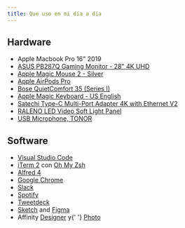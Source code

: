 ```yaml
---
title: Que uso en mi día a día
---
```


<h2>Hardware</h2>
<ul>
    <li>Apple Macbook Pro 16" 2019</li>
    <li>
        <a href="https://www.asus.com/Commercial-Monitors/PB287Q/" target="_blank">
            ASUS PB287Q Gaming Monitor - 28" 4K UHD
        </a>
    </li>
    <li>
        <a href="https://www.apple.com/shop/product/MLA02LL/A/magic-mouse-2-silver">
            Apple Magic Mouse 2 - Silver
        </a>
    </li>
    <li>
        <a href="https://www.apple.com/airpods-pro/">Apple AirPods Pro</a>
    </li>
    <li>
        <a href="https://www.amazon.com/Bose-QuietComfort-Wireless-Headphones-Cancelling/dp/B01E3SNO1G">
            Bose QuietComfort 35 (Series I)
        </a>
    </li>
    <li>
        <a href="https://www.apple.com/shop/product/MLA22LL/A/magic-keyboard-us-english">
            Apple Magic Keyboard - US English
        </a>
    </li>
    <li>
        <a href="https://satechi.net/products/type-c-multi-port-adapter-with-ethernet-v2?variant=45020091145">
            Satechi Type-C Multi-Port Adapter 4K with Ethernet V2
        </a>
    </li>
    <li>
        <a href="https://www.amazon.com/gp/product/B07PMSBLTH/ref=ppx_yo_dt_b_asin_title_o06_s01?ie=UTF8&psc=1">
            RALENO LED Video Soft Light Panel
        </a>
    </li>
    <li>
        <a href="https://www.amazon.com/gp/product/B07WLWN2ZT/ref=ppx_yo_dt_b_asin_title_o07_s00?ie=UTF8&psc=1">
            USB Microphone, TONOR
        </a>
    </li>
</ul>

<h2>Software</h2>
<ul>
    <li>
        <a href="https://code.visualstudio.com/">Visual Studio Code</a>
    </li>
    <li>
        <a href="https://iterm2.com/">iTerm 2</a> con <a href="https://ohmyz.sh/">Oh My Zsh</a>
    </li>
    <li>
        <a href="https://www.alfredapp.com/">Alfred 4</a>
    </li>
    <li>
        <a href="https://www.google.com/chrome/">Google Chrome</a>
    </li>
    <li>
        <a href="https://slack.com/">Slack</a>
    </li>
    <li>
        <a href="https://www.spotify.com/">Spotify</a>
    </li>
    <li>
        <a href="https://tweetdeck.twitter.com/">Tweetdeck</a>
    </li>
    <li>
        <a href="https://sketch.com/">Sketch</a> and <a href="http://figma.com/">Figma</a>
    </li>
    <li>
        Affinity <a href="https://affinity.serif.com/en-gb/designer/">Designer</a> y{' '}
        <a href="https://affinity.serif.com/en-gb/photo/">Photo</a>
    </li>
</ul>

